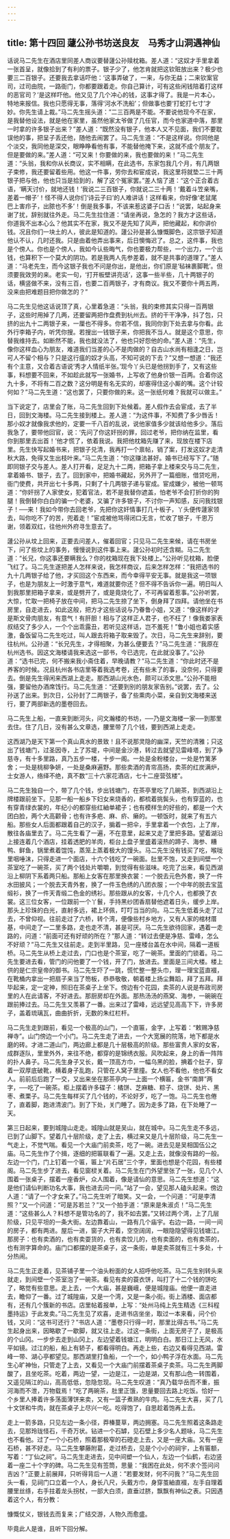 ```yaml
---
---
---
```

title: 第十四回 蘧公孙书坊送良友　马秀才山洞遇神仙
---

话说马二先生在酒店里同差人商议要替蘧公孙赎枕箱。差人道：“这奴才手里拿着一张首呈，就像拾到了有利的票子。银子少了，他怎肯就把这钦赃放出来？极少也要三二百银子。还要我去拿话吓他：‘这事弄破了，一来，与你无益；二来钦案官司，过司由院，一路衙门，你都要跟着走。你自己算计，可有这些闲钱陪着打这样的恶官司？’是这样吓他。他又见了几个冲心的钱，这事才得了。我是一片本心，特地来报信。我也只愿得无事，落得‘河水不洗船’；但做事也要‘打蛇打七寸’才妙。你先生请上裁。”马二先生摇头道：”二三百两是不能。不要说他现今不在家，是我替他设法，就是他在家里，虽然他家太爷做了几任官，而今也家道中落，那里一时拿的许多银子出来？”差人道：“既然没有银子，他本人又不见面，我们不要耽误他的事，把呈子丢还他，随他去闹罢了。马二先生道：“不是这样说。你同他是个淡交，我同他是深交，眼睁睁看他有事，不能替他掩下来，这就不成个朋友了。但是要做的来。”差人道：“可又来！你要做的来，我也要做的来！”马二先生道：“头翁，我和你从长商议，实不相瞒，在此选书，东家包我几个月，有几两银子束修，我还要留着些用。他这一件事，劳你去和宦成说，我这里将就垫二三十两银子把与他，他也只当是拾到的，解了这个冤家罢。”差人恼了道：“这个正合着古语，‘瞒天讨价，就地还钱！’我说二三百银子，你就说二三十两！‘戴着斗笠亲嘴，差着一帽子’！怪不得人说你们‘诗云子曰’的人难讲话！这样看来，你好像‘老鼠尾巴上害疖子，出脓也不多’！倒是我多事，不该来惹这婆子口舌！”说罢，站起身来谢了扰，辞别就往外走。马二先生拉住道：“请坐再说，急怎的？我方才这些话，你道我不出本心么？他其实不在家，我又不是先知了风声，把他藏起，和你讲价钱。况且你们一块土的人，彼此是知道的。蘧公孙是甚么慷慨脚色，这宗银子知道他认不认，几时还我。只是由着他弄出事来，后日懊悔迟了。总之，这件事，我也是个傍人。你也是个傍人，我如今认些晦气，你也要极力帮些，一个出力，一个出钱，也算积下一个莫大的阴功。若是我两人先参差着，就不是共事的道理了。”差人道：“马老先生，而今这银子我也不问是你出，是他出，你们原是‘毡袜裹脚靴’。但须要我效劳的来。老实一句，‘打开板壁讲亮话’，这事一些半些，几十两银子的话，横竖做不来，没有三百，也要二百两银子，才有商议。我又不要你十两五两，没来由把难题目把你做怎的？”

马二先生见他这话说顶了真，心里着急道：“头翁，我的束修其实只得一百两银子，这些时用掉了几两，还要留两把作盘费到杭州去。挤的干干净净，抖了包，只挤的出九十二两银子来，一厘也不得多。你若不信，我同你到下处去拿与你看。此外行李箱子内，听凭你搜。若搜出一钱银子来，你把我不当人。就是这个意思，你替我维持去。如断然不能，我也就没法了，他也只好怨他的命。”差人道：“先生，像你这样血心为朋友，难道我们当差的心不是肉做的？自古山水尚有相逢之日，岂可人不留个相与？只是这行瘟的奴才头高，不知可说的下去？”又想一想道：“我还有个主意，又合着古语说‘秀才人情纸半张。’现今丫头已是他拐到手了，又有这些事，料想要不回来，不如趁此就写一张婚书，上写收了他身价银一百两。合着你这九十多，不将有二百之数？这分明是有名无实的，却塞得住这小厮的嘴。这个计较何如？”马二先生道：“这也罢了，只要你做的来。这一张纸何难？我就可以做主。”

当下说定了，店里会了账，马二先生回到下处候着。差人假作去会宦成，去了半日，回到文海楼。马二先生接到楼上。差人道：“为这件事，不知费了多少唇舌！那小奴才就像我求他的，定要一千八百的乱说，说他家值多少就该给他多少。落后我急了，要带他回官，说：‘先问了你这奸拐的罪，回过老爷，把你纳在监里，看你到那里去出首！’他才慌了，依着我说。我把他枕箱先赚了来，现放在楼下店里。先生快写起婚书来，把银子兑清，我再打一个禀帖，销了案，打发这奴才走清秋大路，免得又生出枝叶来。”马二先生道：“你这赚法甚好。婚书已经写下了。”随即同银子交与差人。差人打开看，足足九十二两，把箱子拿上楼来交与马二先生，拿着婚书、银子，去了。回到家中，把婚书藏起，另外开了一篇细账，借贷吃用，衙门使费，共开出七十多两，只剩了十几两银子递与宦成。宦成嫌少，被他一顿骂道：“你奸拐了人家使女，犯着官法，若不是我替你遮盖，怕老爷不会打折你的狗腿！我倒替你白白的骗一个老婆，又骗了许多银子，不讨你一声知感，反问我找银子！──来！我如今带你去回老爷，先把你这奸情事打几十板子，丫头便传蘧家领去，叫你吃不了的苦，兜着走！”宦成被他骂得闭口无言，忙收了银子，千恩万谢，领着双红，往他州外府寻生意去了。

蘧公孙从坟上回来，正要去问差人，催着回官；只见马二先生来候，请在书房坐下，问了些坟上的事务，慢慢说到这件事上来。蘧公孙初时还含糊。马二先生道：“长兄，你这事还要瞒我么？你的枕箱现在我下处楼上。”公孙听见枕箱，脸便飞红了。马二先生遂把差人怎样来说，我怎样商议，后来怎样怎样：“我把选书的九十几两银子给了他，才买回这个东西来，而今幸得平安无事。就是我这一项银子，也是为朋友上一时激于意气，难道就要你还？但不得不告诉你一遍。明日叫人到我那里把箱子拿来，或是劈开了，或是竟烧化了，不可再留着惹事。”公孙听罢，大惊，忙取一把椅子放在中间，把马二先生捺了坐下，倒身拜了四拜。请他坐在书房里，自走进去，如此这般，把方才这些话说与乃眷鲁小姐，又道：“像这样的才是斯文骨肉朋友，有意气！有肝胆！相与了这样正人君子，也不枉了！像我娄家表叔结交了多少人，一个个出乖露丑，若听见这样话，岂不羞死！”鲁小姐也着实感激，备饭留马二先生吃过，叫人跟去将箱子取来毁了。次日，马二先生来辞别，要往杭州。公孙道：“长兄先生，才得相聚，为甚么便要去？”马二先生道：“我原在杭州选书。因这文海楼请我来选这一部书，今已选完，在此就没事了。”公孙道：“选书已完，何不搬来我小斋住着，早晚请教？”马二先生道：“你此时还不是养客的时候。况且杭州各书店里等着我选考卷，还有些未了的事，没奈何，只得要去。倒是先生得闲来西湖上走走。那西湖山光水色，颇可以添文思。”公孙不能相强，要留他办酒席饯行。马二先生道：“还要到别的朋友家告别。”说罢，去了。公孙送了出来。到次日，公孙封了二两银子，备了些熏肉小菜，亲自到文海楼来送行，要了两部新选的墨卷回去。

马二先生上船，一直来到断河头，问文瀚楼的书坊，──乃是文海楼一家──到那里去住。住了几日，没有甚么文章选，腰里带了几个钱，要到西湖上走走。

这西湖乃是天下第一个真山真水的景致！且不说那灵隐的幽深，天竺的清雅；只这出了钱塘门，过圣因寺，上了苏堤，中间是金沙港，转过去就望见雷峰塔，到了净慈寺，有十多里路，真乃五步一楼，十步一阁。一处是金粉楼台，一处是竹篱茅舍；一处是桃柳争妍，一处是桑麻遍野。那些卖酒的青帘高扬，卖茶的红炭满炉，士女游人，络绎不绝，真不数“三十六家花酒店，七十二座营弦楼”。

马二先生独自一个，带了几个钱，步出钱塘门，在茶亭里吃了几碗茶，到西湖沿上牌楼跟前坐下。见那一船一船乡下妇女来烧香的，都梳着挑鬓头，也有穿蓝的，也有穿青绿衣裳的，年纪小的都穿些红紬单裙子；也有模样生的好些的，都是一个大团白脸，两个大高颧骨；也有许多疤、麻、疥、癞的。一顿饭时，就来了有五六船。那些女人后面都跟着自己的汉子，掮着一把伞，手里拿着一个衣包，上了岸，散往各庙里去了。马二先生看了一遍，不在意里，起来又走了里把多路。望着湖沿上接连着几个酒店，挂着透肥的羊肉，柜台上盘子里盛着滚热的蹄子、海参、糟鸭、鲜鱼，锅里煮着馄饨，蒸笼上蒸着极大的馒头。马二先生没有钱买了吃，喉咙里咽唾沫，只得走进一个面店，十六个钱吃了一碗面。肚里不饱，又走到间壁一个茶室吃了一碗茶，买了两个钱处片嚼嚼，到觉得有些滋味。吃完了出来，看见西湖沿上柳阴下系着两只船。那船上女客在那里换衣裳：一个脱去元色外套，换了一件水田披风；一个脱去天青外套，换了一件玉色绣的八团衣服；一个中年的脱去宝蓝缎衫，换了一件天青缎二色金的绣衫。那些跟从的女客，十几个人，也都换了衣裳。这三位女客，一位跟前一个丫鬟，手持黑纱团香扇替他遮着日头，缓步上岸。那头上珍珠的白光，直射多远，裙上环佩，叮叮当当的向。马二先生低着头走了过去，不曾仰视。往前走过了六桥，转个湾，便像些村乡地方，又有人家的棺材厝基，中间走了一二里多路，走也走不清，甚是可厌。马二先生欲待回家，遇着一走路的，问道：“前面可还有好顽的所在？”那人道：“转过去便是净慈、雷峰，怎么不好顽？”马二先生又往前走。走到半里路，见一座楼台盖在水中间，隔着一道板桥。马二先生从桥上走过去，门口也是个茶室，吃了一碗茶。里面的门锁着。马二先生要进去看，管门的问他要了一个钱，开了门，放进去。里面是三间大楼。楼上供的是仁宗皇帝的御书。马二先生吓了一跳，慌忙整一整头巾，理一理宝蓝直裰，在靴桶内拿出一把扇子来当了笏板，恭恭敬敬，朝着楼上扬尘舞蹈，拜了五拜。拜毕起来，定一定神，照旧在茶桌子上坐下。傍边有个花园，卖茶的人说是布政司房里的人在此请客，不好进去。那厨房却在外面。那热汤汤的燕窝、海参，一碗碗在跟前捧过去。马二先生又羡慕了一番。出来过了雷峰，远远望见高高下下，许多房子，盖着琉璃瓦，曲曲折折，无数的朱红栏杆。

马二先生走到跟前，看见一个极高的山门，一个直匾，金字，上写着：“敕赐净慈禅寺”。山门傍边一个小门。马二先生走了进去，一个大宽展的院落，地下都是水磨的砖。才进二道山门，两边廊上都是几十层极高的阶级。那些富贵人家的女客，成群逐队，里里外外，来往不绝，都穿的是锦绣衣服。风吹起来，身上的香一阵阵的扑人鼻子。马二先生身子又长，戴一顶高方巾，一幅乌黑的脸，捵着个肚子，穿着一双厚底破靴，横着身子乱跑，只管在人窝子里撞。女人也不看他，他也不看女人。前前后后跑了一交，又出来坐在那茶亭内──上面一个横匾，金书“南屏”两字，──吃了一碗茶。柜上摆着许多碟子：橘饼、芝麻糖、粽子、烧饼、处片、黑枣、煮栗子。马二先生每样买了几个钱的，不论好歹，吃了一饱。马二先生也倦了，直着脚，跑进清波门。到了下处，关门睡了。因为走多了路，在下处睡了一天。

第三日起来，要到城隍山走走。城隍山就是吴山，就在城中。马二先生走不多远，已到了山脚下。望着几十层阶级，走了上去，横过来又是几十层阶级，马二先生一气走上，不觉气喘。看见一个大庙门前卖茶，吃了一碗。进去见是吴相国伍公之庙。马二先生作了个揖，逐细的把匾联看了一遍。又走上去，就像没有路的一般。左边一个门，门上钉着一个匾，匾上“片石居”三个字，里面也想是个花园，有些楼阁。马二先生步了进去，看见窗棂关着。马二先生在门外望里张了一张，见几个人围着一张桌子，摆着一座香炉，众人围着，像是请仙的意思。马二先生想道：“这是他们请仙判断功名大事，我也进去问一问。”站了一会，望见那人磕头起来。傍边人道：“请了一个才女来了。”马二先生听了暗笑。又一会，一个问道：“可是李清照？”又一个问道：“可是苏若兰？”又一个拍手道：“原来是朱淑贞！”马二先生道：“这些甚么人？料想不是管功名的了，我不如去罢。”又转过两个湾，上了几层阶级，只见平坦的一条大街。左边靠着山，一路有几个庙宇。右边一路，一间一间的房子，都有两进。屋后一进，窗子大开着，空空阔阔，一眼隐隐望得见钱塘江。那房子：也有卖酒的，也有卖耍货的，也有卖饺儿的，也有卖面的，也有卖茶的，也有测字算命的。庙门口都摆的是茶桌子，这一条街，单是卖茶就有三十多处，十分热闹。

马二先生正走着，见茶铺子里一个油头粉面的女人招呼他吃茶。马二先生别转头来就走，到间壁一个茶室泡了一碗茶。看见有卖的蓑衣饼，叫打了十二个钱的饼吃了，略觉有些意思。走上去，一个大庙，甚是巍峨，便是城隍庙。他便一直走进去，瞻仰了一番。过了城隍庙，又是一个湾，又是一条小街。街上酒楼、面店都有，还有几个簇新的书店。店里帖着报单，上写：“处州马纯上先生精选《三科程墨持运》于此发卖。”马二先生见了欢喜，走进书店坐坐，取过一本来看，问个价钱，又问：“这书可还行？”书店人道：“墨卷只行得一时，那里比得古书。”马二先生起身出来，因略歇了一歇脚，就又往上走。过这一条街，上面无房子了，是极高的个山冈。一步步去走到山冈上，左边望着钱塘江，明明白白。那日江上无风，水平如镜。过江的船，船上有轿子，都看得明白。再走上些，右边又看得见西湖。雷峰一带、湖心亭都望见。那西湖里打鱼船，一个一个，如小鸭子浮在水面。马二先生心旷神怡，只管走了上去，又看见一个大庙门前摆着茶桌子卖茶。马二先生两脚酸了，且坐吃茶。吃着，两边一望，一边是江，一边是湖，又有那山色一转围着，又遥见隔江的山，高高低低，忽隐忽现。马二先生叹道：“真乃载华岳而不重，振河海而不泄，万物载焉！”吃了两碗茶，肚里正饿，思量要回去路上吃饭。恰好一个乡里人捧着许多荡面薄饼来卖，又有一篮子煮熟的牛肉。马二先生大喜，买了几十文饼和牛肉，就在茶桌子上尽兴一吃。吃得饱了，自思趁着饱再上去。

走上一箭多路，只见左边一条小径，莽榛蔓草，两边拥塞。马二先生照着这条路走去，见那玲珑怪石，千奇万状。钻进一个石罅，见石壁上多少名人题咏，马二先生也不看他。过了一个小石桥，照着那极窄的石磴走上去，又是一座大庙。又有一座石桥，甚不好走。马二先生攀藤附葛，走过桥去，见是个小小的祠宇，上有匾额，写着：“丁仙之祠”。马二先生走进去，见中间塑一个仙人，左边一个仙鹤，右边竖着一座二十个字的碑。马二先生见有签筒，思量：“我困在此处，何不求个签问问吉凶？”正要上前展拜，只听得背后一人道：”若要发财，何不问我？”马二先生回头一看，见祠门口立着一个人，身长八尺，头戴方巾，身穿茧紬直裰，左手自理着腰里丝绦，右手拄着龙头拐杖，一部大白须，直垂过脐，飘飘有神仙之表。只因遇着这个人，有分教：

慷慨仗义，银钱去而复来；广结交游，人物久而愈盛。

毕竟此人是谁，且听下回分解。

